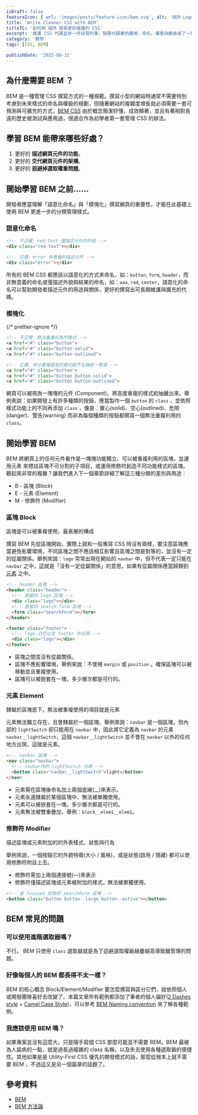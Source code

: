 ```yaml
---
isDraft: false
featureIcon: { url: 'images/posts/feature-icon/bem.svg', alt: 'BEM Logo' }
title: 'Write Cleaner CSS with BEM'
titleTC: '如何用 BEM 撰寫更好維護的 CSS'
excerpt: '維護 CSS 代碼並非一件容易的事，隨著代碼庫的擴增，命名、權重與繼承成了一件非常困難的事情。讓我們使用廣受歡迎的 BEM 命名法來改善這件事情。'
category: '教學'
tags: [CSS, BEM]

publishDate: '2022-08-31'
---
```


## 為什麼需要 BEM ？

BEM 是一種管理 CSS 撰寫方式的一種規範。撰寫小型的網站時通常不需要特別考慮到未來樣式的命名與權級的規劃，但隨著網站的複雜度增長就必須需要一套可預測與可擴充的方式，[BEM CSS](https://getbem.com/) 由於概念簡潔好懂，成效顯著，並且有著相對長遠的歷史被測試與應用過，很適合作為初學者第一套管理 CSS 的辦法。

## 學習 BEM 能帶來哪些好處？

1. 更好的 **描述網頁元件的功能**。
2. 更好的 **交代網頁元件的架構**。
3. 更好的 **迴避掉選取權重問題**。

## 開始學習 BEM 之前……

開發者應當理解「語意化命名」與「模塊化」撰寫網頁的重要性，才能在此基礎上使用 BEM 更進一步的分類管理樣式。

### 語意化命名

```html
<!-- 不正確，red-text 僅描述元件的外貌 -->
<div class="red-text"></div>

<!-- 正確，error 有意義的描述元件 -->
<div class="error"></div>
```

所有的 BEM CSS 都應該以語意化的方式來命名，如：`button`, `form`, `header`，而非無意義的命名或僅描述外貌與結果的命名，如：`aaa`, `red`, `center`，語意化的命名可以幫助開發者描述元件的用途與關係，更好的撰寫出可長期維護與擴充的代碼。

### 模塊化

{/* prettier-ignore */}
```html
<!-- 不正確，無法重複利用的樣式 -->
<a href="#" class="button">
<a href="#" class="button-solid">
<a href="#" class="button-outlined">

<!-- 正確，拆分重複度高的樣式賦予名稱統一管理 -->
<a href="#" class="button">
<a href="#" class="button button-solid">
<a href="#" class="button button-outlined">
```

網頁可以被視為一塊塊的元件 (Component)，將高度重複的樣式給抽離出來。舉例來說：如果開發上有許多種類的按鈕，應當製作一個 `button` 的 `class` ，並依照樣式功能上的不同再添加 `class` ，像是：實心(solid)、空心(outlined)、危險(danger)、警告(warning) 而非為每個種類的按鈕都撰寫一個無法重複利用的 `class`。

## 開始學習 BEM

BEM 將網頁上的任何元件看作是一塊塊功能獨立、可以被重複利用的區塊，並運用元素 來標註區塊不可分割的子項目，或運用修飾符創造不同功能樣式的區塊。聽起來非常的複雜？讓我們進入下一個章節詳細了解這三種分類的差別與用途：

- B - 區塊 (Block)
- E - 元素 (Element)
- M - 修飾符 (Modifier)

### 區塊 Block

<Info type="info">區塊是可以被重複使用，最表層的構成</Info>

撰寫 BEM 先從區塊開始，實際上就和一般專寫 CSS 時沒有兩樣，要注意區塊應當避免影響環境，不同區塊之間不應該相互影響且區塊之間是對等的，並沒有一定的從屬關係。舉例來說：`logo` 常常出現在網站的 `navbar` 中，但不代表一定只能在 `navbar` 之中，這就是「沒有一定從屬關係」的意思，如果有從屬關係應當歸類到 [元素](#元素-element) 之中。

```html
<!-- header 區塊 -->
<header class="header">
  <!-- 嵌套的 logo 區塊 -->
  <div class="logo"></div>
  <!-- 嵌套的 search-form 區塊 -->
  <form class="searchForm"></form>
</header>

<footer class="footer">
  <!-- logo 仍可以在 footer 中出現 -->
  <div class="logo"></div>
</footer>
```

- 區塊之間並沒有從屬關係。
- 區塊不應影響環境，舉例來說：不使用 `margin` 或 `position` 。確保區塊可以被移動並且重複使用。
- 區塊可以被嵌套在一塊，多少層次都是可行的。

### 元素 Element

<Info type="info">隸屬於區塊底下，無法被重複使用的項目就是元素</Info>

元素無法獨立存在，且會隸屬於一個區塊，舉例來說：`navbar` 是一個區塊，但內部的 `lightSwitch` 卻只能用在 `navbar` 中，因此將它定義為 `navbar` 的元素 `navbar__lightSwitch`，這個 `navbar__lightSwitch` 並不會在 `navbar` 以外的任何地方出現，這就是元素。

```html
<!-- navbar 區塊 -->
<nav class="navbar">
  <!-- navbar內的 lightSwitch 元素 -->
  <button class="navbar__lightSwitch">light</button>
</nav>
```

- 元素需在區塊後命名加上兩個底線(\_\_)來表示。
- 元素永遠隸屬於某個區塊中，無法被單獨使用。
- 元素可以被嵌套在一塊，多少層次都是可行的。
- 元素無法被雙重疊加，舉例：`block__elem1__elem2`。

### 修飾符 Modifier

<Info type="info">描述區塊或元素附加的的外表樣式、狀態與行為</Info>

舉例來說，一個按鈕它的外貌特徵(大小 / 風格)，或是狀態(啟用 / 隱藏) 都可以使用修飾符附註上去。

- 修飾符需加上兩個連接號(–-)來表示
- 修飾符僅描述區塊或元素被附加的樣式，無法被單獨使用。

```html
<!-- 是 focused 狀態的 searchForm 區塊 -->
<button class="button button--large button--active"></button>
```

## BEM 常見的問題

### 可以使用進階選取器嗎？

不行。 BEM 只使用 `class` 選取器就是為了迴避選取權級越疊越高導致難管理的問題。

### 好像每個人的 BEM 都長得不太一樣？

BEM 的核心概念 Block/Element/Modifier 要怎麼撰寫與區分它們，就依照個人或開發團隊喜好去改變了。本篇文章所有範例都添加了筆者的個人偏好([2 Dashes style](https://en.bem.info/methodology/naming-convention/#two-dashes-style) + [Camel Case Style](https://en.bem.info/methodology/naming-convention/#camelcase-style))，可以參考 [BEM Naming convention](https://en.bem.info/methodology/naming-convention/) 來了解各種範例。

### 我應該使用 BEM 嗎？

如果專案並沒有這麼大，只是隨手寫個 CSS 那麼可能並不需要 BEM。BEM 最被為人詬病的一點，就是過長過複雜的 class 名稱，以及失去使用各種選取器的便捷性。其他如果是是 Utility-First CSS 優先的開發模式的話，那麼從根本上就不需要 BEM ，不過這又是另一個篇章的話題了。

## 參考資料

- [BEM](https://en.bem.info/methodology/)
- [BEM 方法論](http://bem.webclown.net/quick-start/#%E4%BB%8B%E7%BB%8D)

